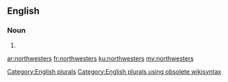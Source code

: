 ==English==

===Noun===
{{head|en}}

# {{plural of|northwester}}

[[Category:English plurals]][[Category:English plurals using obsolete wikisyntax]]

[[ar:northwesters]]
[[fr:northwesters]]
[[ku:northwesters]]
[[my:northwesters]]
